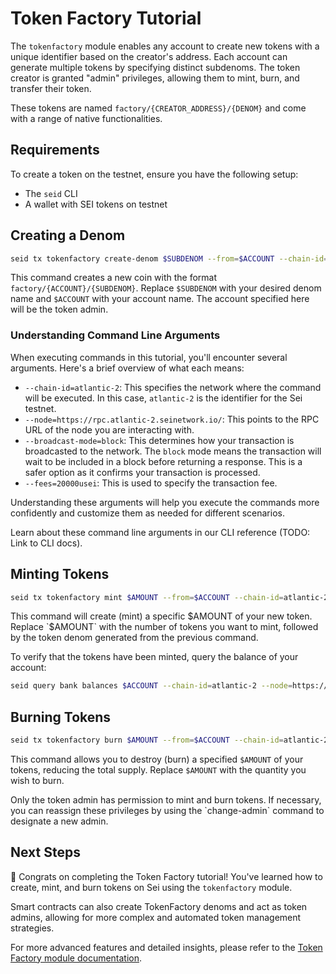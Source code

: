 
# Token Factory Tutorial

The `tokenfactory` module enables any account to create new tokens with a unique identifier based on the creator's address. Each account can generate multiple tokens by specifying distinct subdenoms. The token creator is granted "admin" privileges, allowing them to mint, burn, and transfer their token.

These tokens are named `factory/{CREATOR_ADDRESS}/{DENOM}` and come with a range of native functionalities.

## Requirements

To create a token on the testnet, ensure you have the following setup:

- The `seid` CLI
- A wallet with SEI tokens on testnet

## Creating a Denom

```bash copy
seid tx tokenfactory create-denom $SUBDENOM --from=$ACCOUNT --chain-id=atlantic-2 --node=https://rpc.atlantic-2.seinetwork.io/ --broadcast-mode=block --fees=20000usei
```

This command creates a new coin with the format `factory/{ACCOUNT}/{SUBDENOM}`. Replace `$SUBDENOM` with your desired denom name and `$ACCOUNT` with your account name. The account specified here will be the token admin.

### Understanding Command Line Arguments

When executing commands in this tutorial, you'll encounter several arguments. Here's a brief overview of what each means:

- `--chain-id=atlantic-2`: This specifies the network where the command will be executed. In this case, `atlantic-2` is the identifier for the Sei testnet.
- `--node=https://rpc.atlantic-2.seinetwork.io/`: This points to the RPC URL of the node you are interacting with.
- `--broadcast-mode=block`: This determines how your transaction is broadcasted to the network. The `block` mode means the transaction will wait to be included in a block before returning a response. This is a safer option as it confirms your transaction is processed.
- `--fees=20000usei`: This is used to specify the transaction fee.

Understanding these arguments will help you execute the commands more confidently and customize them as needed for different scenarios.

<Callout type="info" emoji="ℹ️">
  Learn about these command line arguments in our CLI reference (TODO: Link to
  CLI docs).
</Callout>

## Minting Tokens

```bash copy
seid tx tokenfactory mint $AMOUNT --from=$ACCOUNT --chain-id=atlantic-2 --node=https://rpc.atlantic-2.seinetwork.io/ --broadcast-mode=block --fees=20000usei
```

This command will create (mint) a specific $AMOUNT of your new token. Replace `$AMOUNT` with the number of tokens you want to mint, followed by the token denom generated from the previous command.

To verify that the tokens have been minted, query the balance of your account:

```bash copy
seid query bank balances $ACCOUNT --chain-id=atlantic-2 --node=https://rpc.atlantic-2.seinetwork.io/
```

## Burning Tokens

```bash copy
seid tx tokenfactory burn $AMOUNT --from=$ACCOUNT --chain-id=atlantic-2 --node=https://rpc.atlantic-2.seinetwork.io/ --broadcast-mode=block --fees=20000usei
```

This command allows you to destroy (burn) a specified `$AMOUNT` of your tokens, reducing the total supply. Replace `$AMOUNT` with the quantity you wish to burn.

<Callout type="info" emoji="ℹ️">
  Only the token admin has permission to mint and burn tokens. If necessary, you
  can reassign these privileges by using the `change-admin` command to designate
  a new admin.
</Callout>

## Next Steps

🎉 Congrats on completing the Token Factory tutorial! You've learned how to create, mint, and burn tokens on Sei using the `tokenfactory` module.

<Callout emoji="💡">
  Smart contracts can also create TokenFactory denoms and act as token admins,
  allowing for more complex and automated token management strategies.
</Callout>

For more advanced features and detailed insights, please refer to the [Token Factory module documentation](https://github.com/sei-protocol/sei-chain/tree/main/x/tokenfactory).
